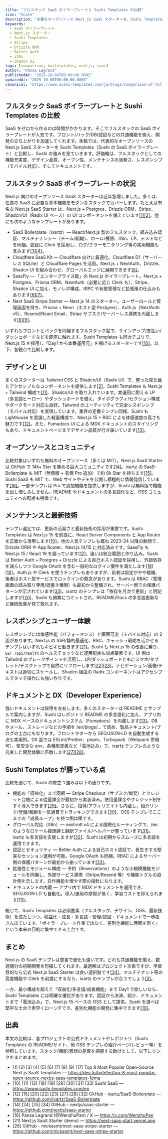 ```yaml
---
title: "フルスタック SaaS ボイラープレートと Sushi Templates の比較"
icon: "Scale"
description: "主要なオープンソース Next.js SaaS スターターを、Sushi Templates と機能・デザイン・オープン性・メンテナンス・レスポンシブ対応・ドキュメントで比較します。"
keywords:
  - SaaS ボイラープレート
  - Next.js スターター
  - Sushi Templates
  - Stripe
  - Drizzle ORM
  - Better Auth
  - i18n
  - Shadcn UI
tags: [comparison, boilerplates, nextjs, saas]
author: "Pansa Legrand"
publishedAt: "2025-10-08T00:00:00.000Z"
updatedAt: "2025-10-08T00:00:00.000Z"
canonical: "https://www.sushi-templates.com/ja/blogs/comparison-of-full-stack-saas-boilerplates-vs-sushi-templates"
---
```


## フルスタック SaaS ボイラープレートと Sushi Templates の比較

SaaS をゼロから作るのは時間がかかります。そこでフルスタックの SaaS ボイラープレートが人気です。フロント/バック/DB/認証などの共通機能を揃え、開発の立ち上がりを加速してくれます。本稿では、代表的なオープンソースの Next.js SaaS スターターを Sushi Templates（Sushi の SaaS ボイラープレート）と比較し、Sushi の強みを見ていきます。評価軸は、フルスタックとしての機能充実度、デザイン品質、オープン性、メンテナンスの活発さ、レスポンシブ（モバイル対応）、そしてドキュメントです。

## フルスタック SaaS ボイラープレートの状況

Next.js 向けのオープンソース SaaS スターターは近年急増しました。多くは、任意の SaaS に必要な基本機能をモダンなスタックでカバーします。たとえば有名な Next.js SaaS Starter は、Next.js + Postgres、Drizzle ORM、Stripe、Shadcn/UI（Radix UI ベース）の UI コンポーネントを備えています<a href="https://dev.to/bytefer/top-8-most-popular-open-source-nextjs-saas-templates-1pma" target="_blank" rel="noopener noreferrer">[1]</a><a href="https://dev.to/bytefer/top-8-most-popular-open-source-nextjs-saas-templates-1pma" target="_blank" rel="noopener noreferrer">[2]</a>。他にも次のようなテンプレートがあります。

- SaaS Boilerplate（ixartz）— React/Next.js 製のフルスタック。組み込み認証、マルチテナンシー（チーム/組織）、ロール/権限、i18n、LP、テストなどを同梱。認証に Clerk を採用し、ログ/エラーモニタリング等の実用機能も含みます<a href="https://dev.to/bytefer/top-8-most-popular-open-source-nextjs-saas-templates-1pma" target="_blank" rel="noopener noreferrer">[3]</a><a href="https://dev.to/bytefer/top-8-most-popular-open-source-nextjs-saas-templates-1pma" target="_blank" rel="noopener noreferrer">[4]</a>。
- Cloudflare SaaS Kit — Cloudflare 向けに最適化。Cloudflare D1（サーバーレス SQLite）と Cloudflare Pages を活用。Next.js + NextAuth、Drizzle、Shadcn UI を組み合わせ、グローバルエッジに展開できます<a href="https://dev.to/bytefer/top-8-most-popular-open-source-nextjs-saas-templates-1pma" target="_blank" rel="noopener noreferrer">[5]</a>。
- SaasFly — 「エンタープライズ級」の Next.js ボイラープレート。Next.js + Postgres、Prisma ORM、NextAuth（必要に応じ Clerk も）、Stripe、Shadcn UI に加え、モノレポ構成、tRPC や状態管理など拡張用の仕込みもあります<a href="https://dev.to/bytefer/top-8-most-popular-open-source-nextjs-saas-templates-1pma" target="_blank" rel="noopener noreferrer">[6]</a><a href="https://dev.to/bytefer/top-8-most-popular-open-source-nextjs-saas-templates-1pma" target="_blank" rel="noopener noreferrer">[7]</a>。
- Next SaaS Stripe Starter — Next.js 14 のスターター。ユーザーロールと管理画面を持ち、Prisma + Neon（ホスト型 Postgres）、Auth.js（NextAuth v5）、Resend/React Email、Stripe サブスク/サーバーレス連携を内蔵します<a href="https://dev.to/bytefer/top-8-most-popular-open-source-nextjs-saas-templates-1pma" target="_blank" rel="noopener noreferrer">[8]</a><a href="https://dev.to/bytefer/top-8-most-popular-open-source-nextjs-saas-templates-1pma" target="_blank" rel="noopener noreferrer">[9]</a>。

いずれもフロントとバックを同梱するフルスタック型で、サインアップ/支払い/ダッシュボードなどを即座に触れます。Sushi Templates も同カテゴリで、Next.js 15 を採用し「Day1 から本番運用可」を掲げるスターターです<a href="https://www.sushi-templates.com/en" target="_blank" rel="noopener noreferrer">[10]</a>。以下、各観点で比較します。

## デザインと UI

多くのスターターは Tailwind CSS と Shadcn/UI（Radix UI）で、整った見た目とアクセシブルなコンポーネントを提供します<a href="https://dev.to/bytefer/top-8-most-popular-open-source-nextjs-saas-templates-1pma" target="_blank" rel="noopener noreferrer">[2]</a>。Sushi Templates も Next.js + Tailwind 構成で<a href="https://www.sushi-templates.com/en" target="_blank" rel="noopener noreferrer">[11]</a>、Shadcn/UI を取り入れています。実運用に耐える LP（多言語ヒーロー）やダッシュボードを備え、タイポグラフィ/セクション構成やダークモード対応も良好。Tailwind のユーティリティで完全レスポンシブ（モバイル対応）を実現しています。業界の定番テンプレ同様、Sushi も Lighthouse を意識した軽量構成で、Next.js 15 + RSC による体感速度の高さも魅力です<a href="https://github.com/ixartz/SaaS-Boilerplate" target="_blank" rel="noopener noreferrer">[12]</a>。また、Fumadocs UI による MDX ドキュメントのスタイリングもあり、ドキュメントページまでデザイン品質が行き届いています<a href="https://www.sushi-templates.com/en" target="_blank" rel="noopener noreferrer">[13]</a>。

## オープンソースとコミュニティ

比較対象はいずれも無料のオープンソース（多くは MIT）。Next.js SaaS Starter は GitHub で 14k+ Star を集める巨大コミュニティです<a href="https://github.com/nextjs/saas-starter" target="_blank" rel="noopener noreferrer">[14]</a>。ixartz の SaaS-Boilerplate も MIT（無償版 + 有償 Pro 追加）で約 6k Star を持ちます<a href="https://github.com/ixartz/SaaS-Boilerplate" target="_blank" rel="noopener noreferrer">[15]</a>。Sushi SaaS も MIT で、Web サイトやデモを公開し積極的に情報発信しています<a href="https://x.com/WenzhuPan" target="_blank" rel="noopener noreferrer">[16]</a>。一部テンプレは Pro で追加機能を提供しますが、Sushi は無料版で機能を出し惜しみしません。README やドキュメントの多言語化など、OSS コミュニティへの配慮も特徴です。

## メンテナンスと最新技術

テンプレ選定では、更新の活発さと最新技術の採用が重要です。Sushi Templates は Next.js 15 を前提に、React Server Components と App Router を正面から活用します<a href="https://www.sushi-templates.com/en" target="_blank" rel="noopener noreferrer">[10]</a>。他の人気テンプレも概ね 2023–24 以降の新顔で、Drizzle ORM や App Router、Next.js 14/15 に対応済みです。SaasFly も Next.js 15 / React 19 を謳っています<a href="https://dev.to/bytefer/top-8-most-popular-open-source-nextjs-saas-templates-1pma" target="_blank" rel="noopener noreferrer">[17]</a>。違いは統合範囲と作り込み。Sushi は Better Auth + Postgres + Drizzle による自己ホスト認証を採用し、外部依存を減らしつつ Google OAuth を含む一般的なログイン要件を満たします<a href="https://www.sushi-templates.com/en" target="_blank" rel="noopener noreferrer">[18]</a><a href="https://www.sushi-templates.com/en" target="_blank" rel="noopener noreferrer">[19]</a>。Auth.js や Clerk を使うテンプレもありますが、前者は設定がやや複雑、後者はホスト型サービスでロックインの懸念があります。Sushi は RBAC（管理画面の読み取り専用/読書き権限）も最初から整備され、サーバー側での保護パターンが示されています<a href="https://www.sushi-templates.com/en" target="_blank" rel="noopener noreferrer">[33]</a>。ixartz のテンプレは「依存を月次で更新」と明記しますが<a href="https://github.com/ixartz/SaaS-Boilerplate" target="_blank" rel="noopener noreferrer">[20]</a>、Sushi も頻繁にコミットされ、README/Docs の多言語更新など継続改善が見て取れます。

## レスポンシブとユーザー体験

レスポンシブには体感性能（パフォーマンス）と画面可変（モバイル対応）の 2 面があります。Next.js の SSR/静的最適化、RSC、キャッシュ戦略を活かせるテンプレはいずれもキビキビ動きます<a href="https://next-saas-start.vercel.app" target="_blank" rel="noopener noreferrer">[21]</a>。Sushi も Next.js 15 の改善に乗り、`GET /api/health` のヘルスチェックなど運用配慮も加点要素です。UI 側は Tailwind のブレークポイントを活用し、LP/ダッシュボードともにスマホ/タブレット/デスクトップで自然にリフローします<a href="https://github.com/ixartz/SaaS-Boilerplate" target="_blank" rel="noopener noreferrer">[22]</a><a href="https://github.com/ixartz/SaaS-Boilerplate" target="_blank" rel="noopener noreferrer">[23]</a>。ナビゲーション/画像/テキストは適切にスケールし、Shadcn 経由の Radix コンポーネントはアクセシブルでタッチ操作にも強い作りです。

## ドキュメントと DX（Developer Experience）

強いドキュメントは採用を左右します。多くのスターターは README とサンプルで案内しますが、Sushi はレポジトリ README の多言語化に加え、アプリ内に MDX ベースのドキュメントシステム（Fumadocs）を内蔵します<a href="https://www.sushi-templates.com/en" target="_blank" rel="noopener noreferrer">[13]</a>。DB やメール、ストレージなどの手順を /en/blogs/... で読め、製品ドキュメント/ブログの土台にもなります。フロントマターから SEO/JSON‑LD を自動生成する点も実用的。DX 面では ESLint/Prettier、pnpm、Turbopack（Webpack 併用可）、型安全な env、各種型定義など「電池込み」で、ixartz テンプレのような充実した開発体験に匹敵します<a href="https://github.com/ixartz/SaaS-Boilerplate" target="_blank" rel="noopener noreferrer">[27]</a><a href="https://github.com/ixartz/SaaS-Boilerplate" target="_blank" rel="noopener noreferrer">[28]</a>。

## Sushi Templates が勝っている点

比較を通じて、Sushi の際立つ強みは以下の通りです。

- 機能の「収益化」まで同梱 — Stripe Checkout（サブスク/単発）とクレジット台帳による従量課金が最初から実装済み。使用量課金やクレジット制をすぐ導入できます<a href="https://www.sushi-templates.com/en" target="_blank" rel="noopener noreferrer">[29]</a>。さらに、招待/アフィリエイトも内蔵し、紹介リンク/登録/報酬を一気通貫でトラッキングできます<a href="https://www.sushi-templates.com/en" target="_blank" rel="noopener noreferrer">[30]</a>。OSS テンプレでここまでの「成長ループ」を持つ例は稀です。
- グローバル対応（i18n）— next‑intl v4 による国際化ルーティングで、/en のようなロケール接頭辞と翻訳ファイル/ヘルパーが整っています<a href="https://www.sushi-templates.com/en" target="_blank" rel="noopener noreferrer">[31]</a>。ixartz も多言語を支援しますが<a href="https://github.com/ixartz/SaaS-Boilerplate" target="_blank" rel="noopener noreferrer">[32]</a>、Sushi は初期からスムーズに多言語を運用できます。
- 認証とセキュリティ — Better Auth による自己ホスト認証で、長生きする堅実なセッション運用が可能。Google OAuth も同梱。RBAC によるサーバー側の保護パターンが最初から揃っています<a href="https://www.sushi-templates.com/en" target="_blank" rel="noopener noreferrer">[33]</a>。
- 拡張性とモジュール構成 — 予約（Reservations）のような小規模機能モジュールを同梱し、外部サービス連携（Stripe/Resend 等）や機能トグルの設計例を示します。自作機能を増やす際の指針になります。
- ドキュメントの内蔵 — アプリ内で MDX ドキュメントを運用でき、SEO/JSON‑LD も自動化。導入/運用の摩擦が低く、学習コストを抑えられます<a href="https://www.sushi-templates.com/en" target="_blank" rel="noopener noreferrer">[13]</a>。

総じて、Sushi Templates は必須要素（フルスタック、デザイン、OSS、最新技術）を満たしつつ、収益化・成長・多言語・管理/認証・ドキュメントで一歩抜きん出ています。「ボイラープレート作業ではなく、差別化機能に時間を割く」という本来の目的に集中できる土台です。

## まとめ

Next.js の SaaS テンプレは豊富で進化も速いです。どれも共通機能を揃え、数週間分の初期開発を短縮してくれます。最適解はプロジェクト次第ですが、学習目的なら公式 Next.js SaaS Starter は良い選択肢です<a href="https://github.com/nextjs/saas-starter" target="_blank" rel="noopener noreferrer">[34]</a>。マルチテナント等の高度機能や Clerk を前提にするなら、ixartz のテンプレが合うでしょう<a href="https://dev.to/bytefer/top-8-most-popular-open-source-nextjs-saas-templates-1pma" target="_blank" rel="noopener noreferrer">[3]</a>。

一方、最小構成を超えて「収益化/多言語/成長機能」まで Day1 で欲しいなら、Sushi Templates には明確な優位があります。認証から決済、紹介、ドキュメントまで「電池込み」で、Next.js 15 ベースの OSS として提供。Sushi を選べば堅牢な土台で素早くローンチでき、差別化機能の開発に集中できます<a href="https://www.sushi-templates.com/en" target="_blank" rel="noopener noreferrer">[10]</a>。

## 出典

本文の比較は、各プロジェクトの公式ドキュメントやレポジトリ（Sushi Templates の README/サイト、他 OSS テンプレの紹介ページ/レビュー等）を参照しています。スタック/機能/思想の差異を把握する助けとして、以下にリンクをまとめます。

 - [1] [2] [3] [4] [5] [6] [7] [8] [9] [17] Top 8 Most Popular Open-Source Next.js SaaS Templates — https://dev.to/bytefer/top-8-most-popular-open-source-nextjs-saas-templates-1pma
 - [10] [11] [13] [18] [19] [29] [30] [31] [33] Sushi SaaS — https://www.sushi-templates.com/en
 - [12] [15] [20] [22] [23] [27] [28] [32] GitHub - ixartz/SaaS-Boilerplate — https://github.com/ixartz/SaaS-Boilerplate
 - [14] [24] [25] [34] GitHub - nextjs/saas-starter — https://github.com/nextjs/saas-starter
 - [16] Pansa Legrand (@WenzhuPan) / X — https://x.com/WenzhuPan
 - [21] Next.js SaaS Starter (demo) — https://next-saas-start.vercel.app
 - [26] GitHub - mickasmt/next-saas-stripe-starter — https://github.com/mickasmt/next-saas-stripe-starter

